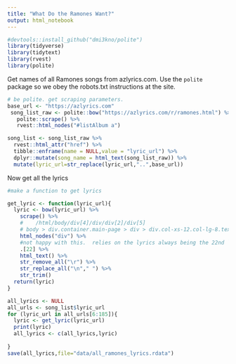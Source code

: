 ```yaml
---
title: "What Do the Ramones Want?"
output: html_notebook
---
```


```r
#devtools::install_github("dmi3kno/polite")
library(tidyverse)
library(tidytext)
library(rvest)
library(polite)
```

Get names of all Ramones songs from azlyrics.com.  Use the `polite` package so we obey the robots.txt instructions at the site.
```r
# be polite. get scraping parameters.
base_url <- "https://azlyrics.com"
 song_list_raw <- polite::bow("https://azlyrics.com/r/ramones.html") %>% 
   polite::scrape() %>%
   rvest::html_nodes("#listAlbum a")

song_list <- song_list_raw %>% 
  rvest::html_attr("href") %>% 
  tibble::enframe(name = NULL,value = "lyric_url") %>% 
  dplyr::mutate(song_name = html_text(song_list_raw)) %>% 
  mutate(lyric_url=str_replace(lyric_url,"..",base_url))
```

Now get all the lyrics
```r
#make a function to get lyrics

get_lyric <- function(lyric_url){
  lyric <- bow(lyric_url) %>% 
    scrape() %>% 
    #    /html/body/div[4]/div/div[2]/div[5]
    # body > div.container.main-page > div > div.col-xs-12.col-lg-8.text-center > div:nth-child(8)
    html_nodes("div") %>%
    #not happy with this.  relies on the lyrics always being the 22nd `<div>` tag on the page.
    .[22] %>% 
    html_text() %>%
    str_remove_all("\r") %>% 
    str_replace_all("\n"," ") %>% 
    str_trim()
  return(lyric)
}

all_lyrics <- NULL
all_urls <- song_list$lyric_url
for (lyric_url in all_urls[6:185]){
  lyric <- get_lyric(lyric_url)
  print(lyric)
  all_lyrics <- c(all_lyrics,lyric)
  
}
save(all_lyrics,file="data/all_ramones_lyrics.rdata")
```

